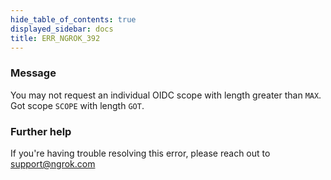 ```yaml
---
hide_table_of_contents: true
displayed_sidebar: docs
title: ERR_NGROK_392
---
```




### Message

You may not request an individual OIDC scope with length greater than `MAX`. Got scope `SCOPE` with length `GOT`.

<ErrorDetails error="err_ngrok_392" />

### Further help

If you're having trouble resolving this error, please reach out to [support@ngrok.com](mailto:support@ngrok.com?subject=Help%20with%20ERR_NGROK_392)
